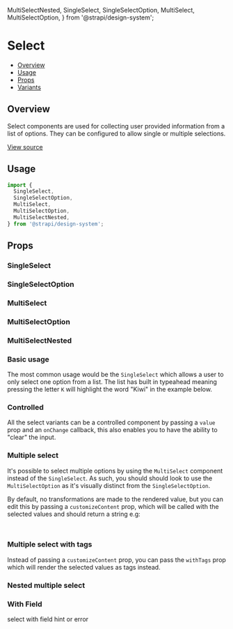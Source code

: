   MultiSelectNested,
  SingleSelect,
  SingleSelectOption,
  MultiSelect,
  MultiSelectOption,
} from '@strapi/design-system';


<Meta of={SelectStories} />

# Select

- [Overview](#overview)
- [Usage](#usage)
- [Props](#props)
- [Variants](#variants)

## Overview

Select components are used for collecting user provided information from a list of options. They can
be configured to allow single or multiple selections.

[View source](https://github.com/strapi/design-system/tree/main/packages/strapi-design-system/src/Select)

## Usage

```js
import {
  SingleSelect,
  SingleSelectOption,
  MultiSelect,
  MultiSelectOption,
  MultiSelectNested,
} from '@strapi/design-system';
```

<Canvas of={SelectStories.Basic} />

## Props

### SingleSelect

<ArgsTable of={SingleSelect} />

### SingleSelectOption

<ArgsTable of={SingleSelectOption} />

### MultiSelect

<ArgsTable of={MultiSelect} />

### MultiSelectOption

<ArgsTable of={MultiSelectOption} />

### MultiSelectNested

<ArgsTable of={MultiSelectNested} />

### Basic usage

The most common usage would be the `SingleSelect` which allows a user to only select one option from a list.
The list has built in typeahead meaning pressing the letter `K` will highlight the word "Kiwi" in the example below.

<Canvas of={SelectStories.Basic} />

### Controlled

All the select variants can be a controlled component by passing a `value` prop and an `onChange` callback, this also
enables you to have the ability to "clear" the input.

<Canvas of={SelectStories.Controlled} />

### Multiple select

It's possible to select multiple options by using the `MultiSelect` component instead of the `SingleSelect`.
As such, you should should look to use the `MultiSelectOption` as it's visually distinct from the `SingleSelectOption`.

By default, no transformations are made to the rendered value, but you can edit this by passing a `customizeContent` prop,
which will be called with the selected values and should return a string e.g:

```js
const customizeContent = (values: string[]) => `${values.length} are currently selected`;
```

<Canvas of={SelectStories.Multiple} />

### Multiple select with tags

Instead of passing a `customizeContent` prop, you can pass the `withTags` prop which will render the selected values as tags instead.

<Canvas of={SelectStories.MultipleWithTags} />

### Nested multiple select

<Canvas of={SelectStories.MultipleNestedSelect} />

### With Field

select with field hint or error

<Canvas of={SelectStories.WithField} />
